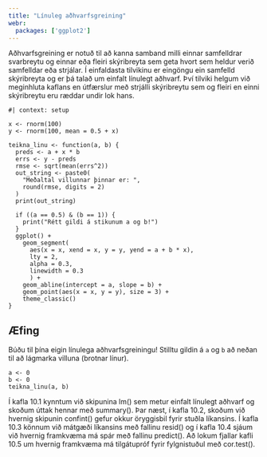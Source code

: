 ```yaml
---
title: "Línuleg aðhvarfsgreining"
webr:
  packages: ['ggplot2']
---
```


Aðhvarfsgreining er notuð til að kanna samband milli einnar samfelldrar svarbreytu og einnar eða fleiri skýribreyta sem geta hvort sem heldur verið samfelldar eða strjálar. Í einfaldasta tilvikinu er eingöngu ein samfelld skýribreyta og er þá talað um einfalt línulegt aðhvarf. Því tilviki helgum við meginhluta kaflans en útfærslur með strjálli skýribreytu sem og fleiri en einni skýribreytu eru ræddar undir lok hans.

```webr-r
#| context: setup

x <- rnorm(100)
y <- rnorm(100, mean = 0.5 + x)

teikna_linu <- function(a, b) {
  preds <- a + x * b
  errs <- y - preds
  rmse <- sqrt(mean(errs^2))
  out_string <- paste0(
    "Meðaltal villunnar þinnar er: ",
    round(rmse, digits = 2)
  )
  print(out_string)
  
  if ((a == 0.5) & (b == 1)) {
    print("Rétt gildi á stikunum a og b!")
  }
  ggplot() +
    geom_segment(
      aes(x = x, xend = x, y = y, yend = a + b * x),
      lty = 2,
      alpha = 0.3,
      linewidth = 0.3
      ) +
    geom_abline(intercept = a, slope = b) +
    geom_point(aes(x = x, y = y), size = 3) +
    theme_classic()
}
```


::: {.callout-tip}
## Æfing

Búðu til þína eigin línulega aðhvarfsgreiningu! Stilltu gildin á `a` og `b` að neðan til að lágmarka villuna (brotnar línur).

```webr-r
a <- 0
b <- 0
teikna_linu(a, b)
```
:::  



Í kafla 10.1 kynntum við skipunina lm() sem metur einfalt línulegt aðhvarf og skoðum úttak hennar með summary(). Þar næst, í kafla 10.2, skoðum við hvernig skipunin confint() gefur okkur öryggisbil fyrir stuðla líkansins. Í kafla 10.3 könnum við mátgæði líkansins með fallinu resid() og í kafla 10.4 sjáum við hvernig framkvæma má spár með fallinu predict(). Að lokum fjallar kafli 10.5 um hvernig framkvæma má tilgátupróf fyrir fylgnistuðul með cor.test().
